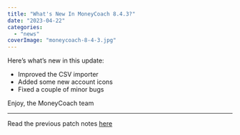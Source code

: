 ```yaml
---
title: "What's New In MoneyCoach 8.4.3?"
date: "2023-04-22"
categories: 
  - "news"
coverImage: "moneycoach-8-4-3.jpg"
---
```

Here’s what’s new in this update:

- Improved the CSV importer
- Added some new account icons
- Fixed a couple of minor bugs

Enjoy,
the MoneyCoach team
* * *

Read the previous patch notes [here](/blog/whats-new-in-moneycoach-8-4-2)